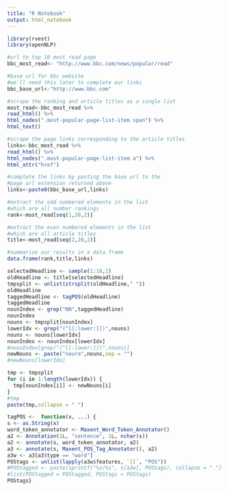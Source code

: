 ```yaml
---
title: "R Notebook"
output: html_notebook
---
```


```r
library(rvest)
library(openNLP)
```

```r
#url to top 10 most read page 
bbc_most_read<- "http://www.bbc.com/news/popular/read"

#base url for bbc website
#we'll need this later to complete our links
bbc_base_url<-"http://www.bbc.com"
```

```r
#scrape the ranking and article titles as a single list
most_read<-bbc_most_read %>% 
read_html() %>% 
html_nodes(".most-popular-page-list-item span") %>% 
html_text()

#scrape the page links corresponding to the article titles
links<-bbc_most_read %>% 
read_html() %>% 
html_nodes(".most-popular-page-list-item a") %>% 
html_attr("href")
```

```r
#complete the links by pasting the base url to the 
#page url extension returned above
links<-paste0(bbc_base_url,links)

#extract the odd numbered elements in the list 
#which are all number rankings
rank<-most_read[seq(1,20,2)]

#extract the even numbered elements in the list
#which are all article titles 
title<-most_read[seq(2,20,2)]

#summarize our results in a data.frame
data.frame(rank,title,links)
```
```r
selectedHeadline <- sample(1:10,1)
oldHeadline <- title[selectedHeadline]
tmpsplit <- unlist(strsplit(oldHeadline," "))
oldHeadline
taggedHeadline <- tagPOS(oldHeadline)
taggedHeadline
nounIndex <- grep("NN",taggedHeadline)
nounIndex
nouns <- tmpsplit[nounIndex]
lowerIdx <- grep("(^[[:lower:]])",nouns)
nouns <- nouns[lowerIdx]
nounIndex <- nounIndex[lowerIdx]
#nounIndex[grep("(^[[:lower:]])",nouns)]
newNouns <- paste("neuro",nouns,sep = "")
#newNouns[lowerIdx]

tmp <- tmpsplit
for (i in 1:length(lowerIdx)) {
  tmp[nounIndex[i]] <- newNouns[i]
}
#tmp
paste(tmp,collapse = " ")


```

```r
tagPOS <-  function(x, ...) {
s <- as.String(x)
word_token_annotator <- Maxent_Word_Token_Annotator()
a2 <- Annotation(1L, "sentence", 1L, nchar(s))
a2 <- annotate(s, word_token_annotator, a2)
a3 <- annotate(s, Maxent_POS_Tag_Annotator(), a2)
a3w <- a3[a3$type == "word"]
POStags <- unlist(lapply(a3w$features, `[[`, "POS"))
#POStagged <- paste(sprintf("%s/%s", s[a3w], POStags), collapse = " ")
#list(POStagged = POStagged, POStags = POStags)
POStags}
```
